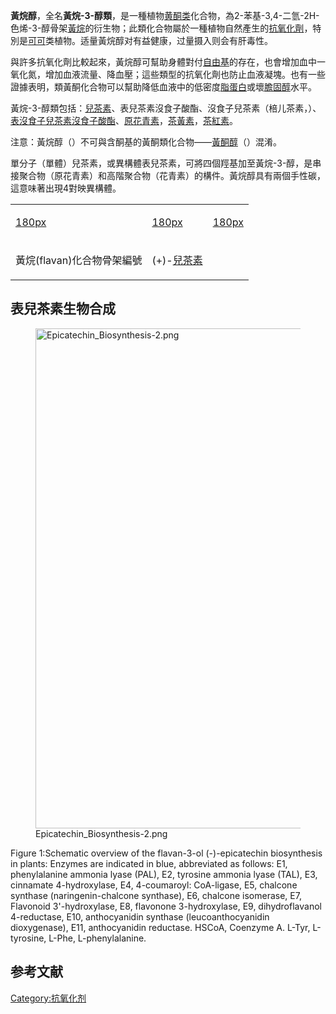 {{chemref|time=2012-02-16T10:43:46+00:00}}
'''黃烷醇'''，全名'''黃烷-3-醇類'''，是一種植物[[黄酮类|黄酮类]]化合物，為2-苯基-3,4-二氫-2H-色烯-3-醇骨架[[黃烷|黃烷]]的衍生物；此類化合物屬於一種植物自然產生的[[抗氧化劑|抗氧化劑]]，特別是[[可可|可可]]类植物。适量黃烷醇对有益健康，过量摄入则会有肝毒性。

與許多抗氧化劑比較起來，黃烷醇可幫助身體對付[[自由基|自由基]]的存在，也會增加血中一氧化氮，增加血液流量、降血壓；這些類型的抗氧化劑也防止血液凝塊。也有一些證據表明，類黃酮化合物可以幫助降低血液中的低密度[[脂蛋白|脂蛋白]]或壞[[膽固醇|膽固醇]]水平。

黃烷-3-醇類包括：[[兒茶素|兒茶素]]、表兒茶素沒食子酸酯、沒食子兒茶素（棓儿茶素，{{lang|en|(-)-gallocatechin|=lanbg}}）、[[表沒食子兒茶素沒食子酸酯|表沒食子兒茶素沒食子酸酯]]、[[原花青素|原花青素]]，[[茶黃素|茶黃素]]，[[茶紅素|茶紅素]]。

注意：黃烷醇（{{lang|en|flavanols}}）不可與含酮基的黃酮類化合物——[[黃酮醇|黃酮醇]]（{{lang|en|flavonols}}）混淆。

單分子（單體）兒茶素，或異構體表兒茶素，可將四個羥基加至黃烷-3-醇，是串接聚合物（原花青素）和高階聚合物（花青素）的構件。黃烷醇具有兩個手性碳，這意味著出現4對映異構體。
{| class="wikitable" style="text-align:center;"   align="center"
|-
|[[image:Flavonoid_nu.png|180px]]
|[[image:Catechin_numbered.PNG|180px]]
|[[image:Guibourtinidol.svg|180px]]
|--------
|黃烷(flavan)化合物骨架編號
|(+)-[[兒茶素|兒茶素]]
|{{tsl|en|Guibourtinidol|}}
|}

== 表兒茶素生物合成 ==

[[File:Epicatechin_Biosynthesis-2.png|800px]]

Figure 1:Schematic overview of the flavan-3-ol (-)-epicatechin biosynthesis in plants: Enzymes are indicated in blue, abbreviated as follows: E1, phenylalanine ammonia lyase (PAL), E2, tyrosine ammonia lyase (TAL), E3, cinnamate 4-hydroxylase, E4, 4-coumaroyl: CoA-ligase, E5, chalcone synthase (naringenin-chalcone synthase), E6, chalcone isomerase, E7, Flavonoid 3'-hydroxylase, E8, flavonone 3-hydroxylase, E9, dihydroflavanol 4-reductase, E10, anthocyanidin synthase (leucoanthocyanidin dioxygenase), E11, anthocyanidin reductase. HSCoA, Coenzyme A. L-Tyr, L-tyrosine, L-Phe, L-phenylalanine.

==参考文献==
{{reflist}}
{{黄酮类化合物}}

[[Category:抗氧化剂|Category:抗氧化剂]]